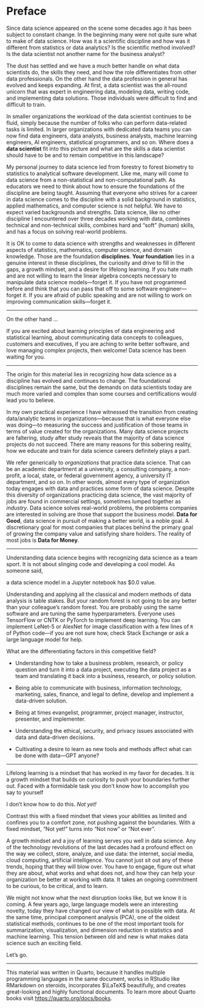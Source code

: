 # Preface {.unnumbered}

Since data science appeared on the scene some decades ago it has been subject to constant change.
In the beginning many were not quite sure what to make of data science. How was it a 
scientific discipline and how was it different from statistics or data analytics? 
Is the scientific method involved? Is the data scientist not another name for the 
business analyst?

The dust has settled and we have a much better handle on what data 
scientists do, the skills they need, and how the role differentiates from other
data professionals. On the other hand the data profession in general 
has evolved and keeps expanding. At first, a data scientist was the all-round unicorn that
was expert in engineering data, modeling data, writing code, and implementing data solutions.
Those individuals were difficult to find and difficult to train. 

In smaller organizations the workload of the data scientist continues to be fluid,
simply because the number of folks who can perform data-related tasks is limited. 
In larger organizations with dedicated data teams you can now find data engineers, 
data analysts, business analysts, machine learning engineers, AI engineers, statistical 
programmers, and so on. Where does a **data scientist** fit into this picture and 
what are the skills a data scientist should have to be and to remain competitive in this landscape?

My personal journey to data science led from forestry to forest biometry 
to statistics to analytical software development. Like me, many will come to data 
science from a non-statistical and non-computational path. As educators we need to think about 
how to ensure the foundations of the discipline are being taught. Assuming that 
everyone who strives for a career in data science comes to the discipline with a
solid background in statistics, applied mathematics, and computer science is not 
helpful. We have to expect varied backgrounds and strengths. Data science, like
no other discipline I encountered over three decades working with data, combines 
technical and non-technical skills, combines hard and "soft" (human) skills, and 
has a focus on solving real-world problems. 

It is OK to come to data science with strengths and weaknesses in different aspects 
of statistics, mathematics, computer science, and domain knowledge. Those are the 
foundation **disciplines**. **Your foundation** lies in a genuine interest in these 
disciplines, the curiosity and drive to fill in the gaps, a growth mindset, and a 
desire for lifelong learning. If you hate math and are not willing to learn the 
linear algebra concepts necessary to manipulate data science models---forget it. 
If you have not programmed before and think that you can pass that off to some 
software engineer---forget it. If you are afraid of public speaking and are not 
willing to work on improving communication skills---forget it. 

---

On the other hand ...

If you are excited about learning principles of data engineering and statistical 
learning, about communicating data concepts to colleagues, customers and executives, 
if you are aching to write better software, and love managing complex projects, 
then welcome! Data science has been waiting for you.

---

The origin for this material lies in recognizing how data science as a discipline 
has evolved and continues to change. The foundational disciplines remain the same, 
but the demands on data scientists today are much more varied and complex than 
some courses and certifications would lead you to believe. 

In my own practical experience I have witnessed the transition from creating 
data/analytic teams in organizations---because that is what everyone else was 
doing---to measuring the success and justification of those teams in terms of 
value created for the organizations. Many data science projects are faltering, 
study after study reveals that the majority of data science projects do not succeed. 
There are many reasons for this sobering reality, how we educate and train for 
data science careers definitely plays a part. 

We refer generically to *organizations* that practice data science. That can be
an academic department at a university, a consulting company, a non-profit, a 
local, state, or federal government agency, a university IT department, and so on. 
In other words, almost every 
type of organization today engages with data and practices some form of data
science. Despite this diversity of organizations practicing data science, the 
vast majority of jobs are found in commercial settings, sometimes lumped together as
*industry*. Data science solves real-world problems, the problems companies are
interested in solving are those that support the business model. **Data for Good**,
data science in pursuit of making a better world, is a noble goal. A discretionary
goal for most companies that places behind the primary goal of growing the
company value and satisfying share holders. The reality of most jobs is **Data
for Money**.

---

Understanding data science begins with recognizing data science as a team sport. 
It is not about slinging code and developing a cool model. As someone said, 

:::{.quote}
a data science model in a Jupyter notebook has $0.0 value. 
:::

Understanding and applying all the classical and modern methods of data analysis is 
table stakes. But your random forest is not going to be any better than your colleague's 
random forest. You are probably using the same software and are tuning the same 
hyperparameters. Everyone uses TensorFlow or CNTK or PyTorch to implement deep 
learning. You can implement LeNet-5 or AlexNet for image classification with a 
few lines of `R` of Python code---if you are not sure how, check Stack Exchange 
or ask a large language model for help. 

What are the differentiating factors in this competitive field?

* Understanding how to take a business problem, research, or policy question and 
turn it into a data project, executing the data project as a team and translating 
it back into a business, research, or policy solution.

* Being able to communicate with business, information technology, marketing, 
sales, finance, and legal to define, develop and implement a data-driven solution.

* Being at times evangelist, programmer, project manager, instructor, presenter, 
and implementer.

* Understanding the ethical, security, and privacy issues associated with data 
and data-driven decisions.

* Cultivating a desire to learn as new tools and methods affect what can be done 
with data---GPT anyone?

---

Lifelong learning is a mindset that has worked in my favor for decades. It is a 
growth mindset that builds on curiosity to push your boundaries further out. Faced 
with a formidable task you don't know how to accomplish you say to yourself 

:::{.quote}
I don't know how to do this. *Not yet!*
:::

Contrast this with a fixed mindset that views your abilities as limited and 
confines you to a comfort zone, not pushing against the boundaries. With a fixed 
mindset, "Not yet!" turns into "Not now" or "Not ever".

A growth mindset and a joy of learning serves you well in data science. Any of the 
technology revolutions of the last decades had a profound effect on the way we 
collect, store, analyze, and use data: the internet, social media, cloud computing, 
artificial intelligence. You cannot just sit out any of these trends, hoping that 
they will blow over. You have to engage, figure out what they are about, what
works and what does not, and how they can help your organization be better at
working with data. It takes an ongoing commitment to be curious, to be critical, 
and to learn.

We might not know what the next disruption looks like, but we know it is coming. 
A few years ago, large language models were an interesting novelty, today they have 
changed our view of what is possible with data. At the same time, principal 
component analysis (PCA), one of the oldest statistical methods, continues to be 
one of the most important tools for summarization, visualization, and dimension 
reduction in statistics and machine learning. This tension between old and new 
is what makes data science such an exciting field.

Let's go.

---

This material was written in Quarto, because it handles multiple programming languages in the same
document, works in RStudio like RMarkdown on steroids, incorporates $\LaTeX$ beautifully, and creates
great-looking and highly functional documents. To learn more about Quarto books
visit <https://quarto.org/docs/books>.